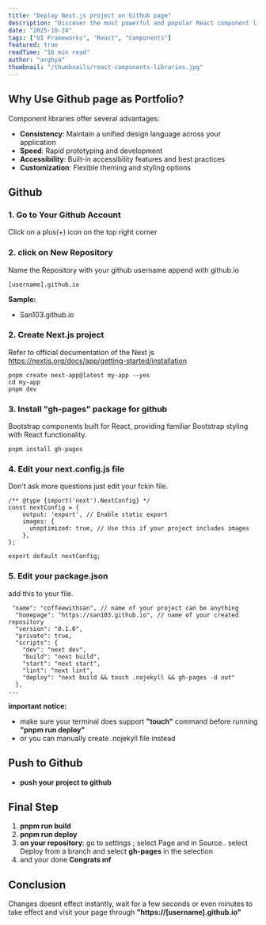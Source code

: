 ```yaml
---
title: "Deploy Next.js project on Github page"
description: "Discover the most powerful and popular React component libraries that will accelerate your development workflow and help you build stunning UIs."
date: "2025-10-24"
tags: ["UI Frameworks", "React", "Components"]
featured: true
readTime: "16 min read"
author: "arghya"
thumbnail: "/thumbnails/react-components-libraries.jpg"
---
```

## Why Use Github page as Portfolio?

Component libraries offer several advantages:

- **Consistency**: Maintain a unified design language across your application
- **Speed**: Rapid prototyping and development
- **Accessibility**: Built-in accessibility features and best practices
- **Customization**: Flexible theming and styling options

## Github

### 1. Go to Your Github Account
Click on a plus(+) icon on the top right corner
### 2. click on New Repository
Name the Repository with your github username append with github.io

```tsx
[username].github.io
```

**Sample:**

- San103.github.io

### 2. Create Next.js project

Refer to official documentation of the Next js https://nextjs.org/docs/app/getting-started/installation

```
pnpm create next-app@latest my-app --yes
cd my-app
pnpm dev
```
### 3. Install "gh-pages" package for github

Bootstrap components built for React, providing familiar Bootstrap styling with React functionality.

```
pnpm install gh-pages
```

### 4. Edit your next.config.js file

Don't ask more questions just edit your fckin file.

```tsx
/** @type {import('next').NextConfig} */
const nextConfig = {
    output: 'export', // Enable static export
    images: {
      unoptimized: true, // Use this if your project includes images
    },
};

export default nextConfig;

```
### 5. Edit your package.json

add this to your file.

```tsx
 "name": "coffeewithsan", // name of your project can be anything 
  "homepage": "https://san103.github.io", // name of your created repository
  "version": "0.1.0",
  "private": true,
  "scripts": {
    "dev": "next dev",
    "build": "next build",
    "start": "next start",
    "lint": "next lint",
    "deploy": "next build && touch .nojekyll && gh-pages -d out"
  },
...
```
**important notice:**

- make sure your terminal does support **"touch"** command before running **"pnpm run deploy"**
- or you can manually create .nojekyll file instead


## Push to Github

- **push your project to github** 

## Final Step

1. **pnpm run build**
2. **pnpm run deploy**
3. **on your repository**: go to settings ; select Page and in Source.. select Deploy from a branch and select **gh-pages** in the selection
4. and your done **Congrats mf** 

## Conclusion

Changes doesnt effect instantly, wait for a few seconds or even minutes to take effect and visit your page through **"https://[username].github.io"**
